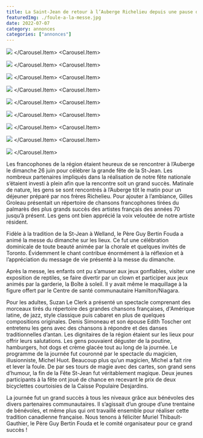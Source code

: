 ```yaml
---
title: La Saint-Jean de retour à l’Auberge Richelieu depuis une pause de 7 ans, tout un succès!
featuredImg: ./foule-a-la-messe.jpg
date: 2022-07-07
category: annonces
categories: ["annonces"]
---
```


<Carousel className="mb-5 bg-black">
<Carousel.Item>

![](./chanteuse.jpg)
</Carousel.Item>
<Carousel.Item>

![](./denis-et-edith.jpg)
</Carousel.Item>
<Carousel.Item>

![](./foule-a-la-messe.jpg)
</Carousel.Item>
<Carousel.Item>

![](./magicien.jpg)
</Carousel.Item>
<Carousel.Item>

![](./muriel-guy-bertin-et-yvon.jpg)
</Carousel.Item>
<Carousel.Item>

![](./pere-guy.jpg)
</Carousel.Item>
<Carousel.Item>

![](./pere-guy-et-yvon.jpg)
</Carousel.Item>
<Carousel.Item>

![](./velo-fille.jpg)
</Carousel.Item>
<Carousel.Item>

![](./velo-garcon.jpg)
</Carousel.Item>
</Carousel>

Les francophones de la région étaient heureux de se rencontrer à l’Auberge le dimanche 26 juin pour célébrer la grande fête de la St-Jean. Les nombreux partenaires impliqués dans la réalisation de notre fête nationale s’étaient investi à plein afin que la rencontre soit un grand succès. Matinale de nature, les gens se sont rencontrés à l’Auberge tôt le matin pour un déjeuner préparé par nos frères Richelieu. Pour ajouter à l’ambiance, Gilles Groleau présentait un répertoire de chansons francophones tirées du palmarès des plus grands succès des artistes français des années 70 jusqu’à présent. Les gens ont bien apprécié la voix veloutée de notre artiste résident.

Fidèle à la tradition de la St-Jean à Welland, le Père Guy Bertin Fouda a animé la messe du dimanche sur les lieux. Ce fut une célébration dominicale de toute beauté animée par la chorale et quelques invités de Toronto. Évidemment le chant contribue énormément à la réflexion et à l’appréciation du message de vie présenté à la messe du dimanche.

Après la messe, les enfants ont pu s’amuser aux jeux gonflables, visiter une exposition de reptiles, se faire divertir par un clown et participer aux jeux animés par la garderie, la Boîte à soleil. Il y avait même le maquillage à la figure offert par le Centre de santé communautaire Hamilton/Niagara.

Pour les adultes, Suzan Le Clerk a présenté un spectacle comprenant des morceaux tirés du répertoire des grandes chansons françaises, d'Amérique latine, de jazz, style classique puis cabaret en plus de quelques compositions originales. Denis Simoneau et son épouse Edith Toscher ont entretenu les gens avec des chansons à répondre et des danses traditionnelles d’antan. Les dignitaires de la région étaient sur les lieux pour offrir leurs salutations. Les gens pouvaient déguster de la poutine, hamburgers, hot dogs et crème glacée tout au long de la journée. Le programme de la journée fut couronné par le spectacle du magicien, illusionniste, Michel Huot. Beaucoup plus qu’un magicien, Michel a fait rire et lever la foule. De par ses tours de magie avec des cartes, son grand sens d’humour, la fin de la Fête St-Jean fut véritablement magique. Deux jeunes participants à la fête ont joué de chance en recevant le prix de deux bicyclettes courtoisies de la Caisse Populaire Desjardins.

La journée fut un grand succès à tous les niveaux grâce aux bénévoles des divers partenaires communautaires. Il s’agissait d’un groupe d’une trentaine de bénévoles, et même plus qui ont travaillé ensemble pour réaliser cette tradition canadienne française. Nous tenons à féliciter Muriel Thibault-Gauthier, le Père Guy Bertin Fouda et le comité organisateur pour ce grand succès !
